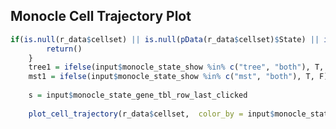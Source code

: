 
## Monocle Cell Trajectory Plot

```r

if(is.null(r_data$cellset) || is.null(pData(r_data$cellset)$State) || is.null(input$monocle_state_plt_color)){
        return()
    }
    tree1 = ifelse(input$monocle_state_show %in% c("tree", "both"), T, F)
    mst1 = ifelse(input$monocle_state_show %in% c("mst", "both"), T, F)
    
    s = input$monocle_state_gene_tbl_row_last_clicked
    
    plot_cell_trajectory(r_data$cellset,  color_by = input$monocle_state_plt_color, show_tree = tree1, show_backbone = mst1, markers = s)

```

